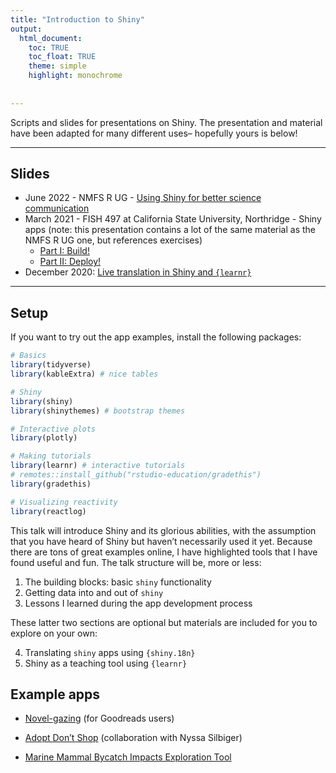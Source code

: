 ```yaml
---
title: "Introduction to Shiny"
output: 
  html_document:
    toc: TRUE
    toc_float: TRUE
    theme: simple
    highlight: monochrome
    
  
---
```


Scripts and slides for presentations on Shiny. The presentation and material have been adapted for many different uses-- hopefully yours is below!

--- 

## Slides

* June 2022 - NMFS R UG - [Using Shiny for better science communication](presentations/shiny-slides-nmfsrug.html)
* March 2021 - FISH 497 at California State University, Northridge - Shiny apps (note: this presentation contains a lot of the same material as the NMFS R UG one, but references exercises)
  * [Part I: Build!](presentations/shiny-slides-497-part1.html)
  * [Part II: Deploy!](presentations/shiny-slides-497-part2.html)
* December 2020: [Live translation in Shiny and `{learnr}`](presentations/extraslides.html)

---
## Setup

If you want to try out the app examples, install the following packages:

```r
# Basics
library(tidyverse)
library(kableExtra) # nice tables

# Shiny
library(shiny)
library(shinythemes) # bootstrap themes

# Interactive plots
library(plotly) 

# Making tutorials
library(learnr) # interactive tutorials
# remotes::install_github("rstudio-education/gradethis")
library(gradethis)

# Visualizing reactivity
library(reactlog)
```

This talk will introduce Shiny and its glorious abilities, with the assumption that you have heard of Shiny but haven't necessarily used it yet. Because there are tons of great examples online, I have highlighted tools that I have found useful and fun. The talk structure will be, more or less:

1. The building blocks: basic `shiny` functionality
2. Getting data into and out of `shiny`
3. Lessons I learned during the app development process

These latter two sections are optional but materials are included for you to explore on your own:

4. Translating `shiny` apps using `{shiny.18n}`
5. Shiny as a teaching tool using `{learnr}` 

## Example apps

* [Novel-gazing](https://msiple.shinyapps.io/NovelGazingApp/) (for Goodreads users) 

* [Adopt Don't Shop](https://nsilbiger.shinyapps.io/AdoptDontShop/) (collaboration with Nyssa Silbiger)

* [Marine Mammal Bycatch Impacts Exploration Tool](https://msiple.shinyapps.io/mmrefpoints/)